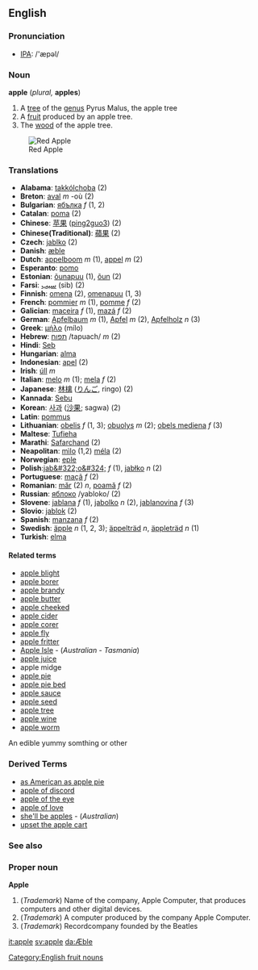 == English ==
=== Pronunciation ===
* [[IPA]]: /'æpəl/
=== Noun ===
[[Category:English fruit nouns]]
'''apple''' (''plural,'' '''apples''')
# A [[tree]] of the [[genus]] Pyrus Malus, the apple tree
# A [[fruit]] produced by an apple tree.
# The [[wood]] of the apple tree.
[[Image:Apple 26.jpg|thumb|Red Apple]]

=== Translations ===

*'''Alabama''': [[takkólchoba]] (2)
*'''Breton''': [[aval]] ''m'' -où (2)
*'''Bulgarian''': [[ябълка]] ''f'' (1, 2)
*'''Catalan''': [[poma]] (2)
*'''Chinese''': [[苹果]] ([[ping2guo3]]) (2)
*'''Chinese(Traditional)''': [[蘋果]] (2)
*'''Czech''': [[jablko]] (2)
*'''Danish''': [[æble]]
*'''Dutch''': [[appelboom]] ''m'' (1), [[appel]] ''m'' (2)
*'''Esperanto''': [[pomo]]
*'''Estonian''': [[õunapuu]] (1), [[õun]] (2)
*'''Farsi''': [[سیب]] (sib) (2)
*'''Finnish''': [[omena]] (2), [[omenapuu]] (1, 3)
*'''French''': [[:fr:pommier|pommier]] ''m'' (1), [[pomme]] ''f'' (2)
*'''Galician''': [[maceira]] ''f'' (1), [[mazá]] ''f'' (2)
*'''German''': [[Apfelbaum]] ''m'' (1), [[Apfel]] ''m'' (2), [[Apfelholz]] ''n'' (3)
*'''Greek''': [[μήλο]] (mílo)
*'''Hebrew''': [[:he:תפוח|תפוח]] /tapuach/ ''m'' (2)
*'''Hindi''': [[Seb]]
*'''Hungarian''': [[alma]]
*'''Indonesian''': [[apel]] (2)
*'''Irish''': [[úll]] ''m''
*'''Italian''': [[melo]] ''m'' (1); [[mela]] ''f'' (2)
*'''Japanese''': [[林檎]] ([[りんご]], ringo) (2)
*'''Kannada''': [[Sebu]]
*'''Korean''': [[사과]] ([[沙果]]; sagwa) (2)
*'''Latin''': [[pommus]]
*'''Lithuanian''': [[obelis]] ''f'' (1, 3); [[obuolys]] ''m'' (2); [[obels mediena]] ''f'' (3)
*'''Maltese''': [[Tufieha]]
*'''Marathi''': [[Safarchand]] (2)
*'''Neapolitan''': [[mìlo]] (1,2) [[méla]] (2)
*'''Norwegian''': [[eple]]
*'''Polish''':[[jab&#322;o&#324;]] ''f'' (1), [[jabłko]] ''n'' (2)
*'''Portuguese''': [[maçã]] ''f'' (2)
*'''Romanian''': [[măr]] (2) ''n'', [[poamă]] ''f'' (2)
*'''Russian''': [[:ru:яблоко|яблоко]] /yabloko/ (2)
*'''Slovene''': [[jablana]] ''f'' (1), [[jabolko]] ''n'' (2), [[jablanovina]] ''f'' (3)
*'''Slovio''': [[jablok]] (2)
*'''Spanish''': [[manzana]] ''f'' (2)
*'''Swedish''': [[äpple]] ''n'' (1, 2, 3); [[äppelträd]] ''n'', [[äppleträd]] ''n'' (1)
*'''Turkish''': [[elma]]

==== Related terms ====
*[[apple blight]]
*[[apple borer]]
*[[apple brandy]]
*[[apple butter]]
*[[apple cheeked]]
*[[apple cider]]
*[[apple corer]]
*[[apple fly]]
*[[apple fritter]]
*[[Apple Isle]] - (''Australian - Tasmania'')
*[[apple juice]]
*apple midge
*[[apple pie]]
*[[apple pie bed]]
*[[apple sauce]]
*[[apple seed]]
*[[apple tree]]
*[[apple wine]]
*[[apple worm]]

An edible yummy somthing or other

=== Derived Terms ===
*[[as American as apple pie]]
*[[apple of discord]]
*[[apple of the eye]]
*[[apple of love]]
*[[she'll be apples]] - (''Australian'')
*[[upset the apple cart]]
=== See also ===
{{pedialite}}
=== Proper noun ===
'''Apple'''
#(''Trademark'') Name of the company, Apple Computer, that produces computers and other digital devices.
#(''Trademark'') A computer produced by the company Apple Computer.
#(''Trademark'') Recordcompany founded by the Beatles


[[it:apple]]
[[sv:apple]]
[[da:Æble]]
{{BE-ready}}